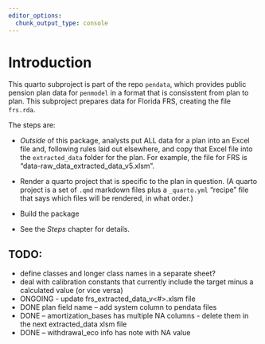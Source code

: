 ```yaml
---
editor_options:
  chunk_output_type: console
---
```


# Introduction

This quarto subproject is part of the repo `pendata`, which provides public pension plan data for `penmodel` in a format that is consisstent from plan to plan. This subproject prepares data for Florida FRS, creating the file `frs.rda`.

The steps are:

- *Outside* of this package, analysts put ALL data for a plan into an Excel file and, following rules laid out elsewhere, and copy that Excel file into the `extracted_data` folder for the plan. For example, the file for FRS is "data-raw\plans\frs\extracted_data\frs_extracted_data_v5.xlsm".

- Render a quarto project that is specific to the plan in question. (A quarto project is a set of `.qmd` markdown files plus a `_quarto.yml` "recipe" file that says which files will be rendered, in what order.)

- Build the package

- See the *Steps* chapter for details.

## TODO:

- define classes and longer class names in a separate sheet?
- deal with calibration constants that currently include the target minus a calculated value (or vice versa)
- ONGOING - update frs_extracted_data_v<#>.xlsm file
- DONE plan field name -- add system column to pendata files
- DONE -- amortization_bases has multiple NA columns - delete them in the next extracted_data xlsm file
- DONE -- withdrawal_eco info has note with NA value
